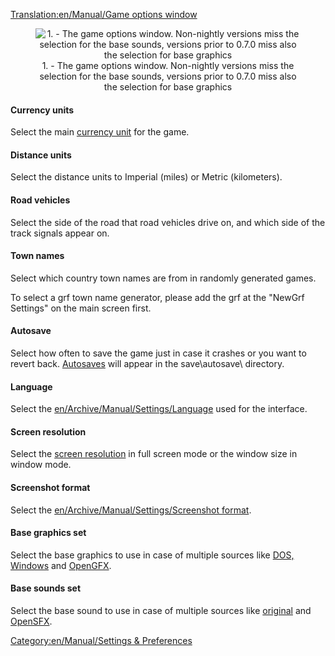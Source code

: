 [[Translation:en/Manual/Game options window]]
{{pl/Tłumaczenie|oryg. = en/Manual/Game options window
|z     = en
|Postępy = 1
}}
{{pl/Manual/Spis treści}}
<center>[[File:pl/Game options.png|center|frame|1. - The game options window. Non-nightly versions miss the selection for the base sounds, versions prior to 0.7.0 miss also the selection for base graphics]]</center>

====Currency units====
Select the main [[en/Archive/Manual/Settings/Currency|currency unit]] for the game.

====Distance units====
Select the distance units to Imperial (miles) or Metric (kilometers).

====Road vehicles====
Select the side of the road that road vehicles drive on, and which side of the track signals appear on.

====Town names====
Select which country town names are from in randomly generated games.

To select a grf town name generator, please add the grf at the "NewGrf Settings" on the main screen first.

====Autosave====
Select how often to save the game just in case it crashes or you want to revert back. [[en/Archive/Manual/Settings/Autosave|Autosaves]] will appear in the save\autosave\ directory.

====Language====
Select the [[en/Archive/Manual/Settings/Language]] used for the interface.

====Screen resolution====
Select the [[en/Archive/Manual/Settings/Resolution|screen resolution]] in full screen mode or the window size in window mode.

====Screenshot format====
Select the [[en/Archive/Manual/Settings/Screenshot format]].

====Base graphics set====
Select the base graphics to use in case of multiple sources like [[en/Archive/Manual/Installation FAQ#what-files-do-i-need-from-ttd|DOS, Windows]] and [[en/Archive/Community/Graphics Replacement|OpenGFX]].

====Base sounds set====
Select the base sound to use in case of multiple sources like [[en/Archive/Manual/Installation FAQ#what-files-do-i-need-from-ttd|original]] and [[en/Archive/Community/Sound Effects Replacement|OpenSFX]].


[[Category:en/Manual/Settings & Preferences]]